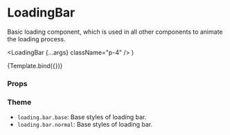 

<Meta title="Components/Loading/LoadingBar" component={LoadingBar} />

# LoadingBar

Basic loading component, which is used in all other components to animate the loading process.

  <LoadingBar {...args} className="p-4" />
)

<Canvas>
  <Story name="Default">{Template.bind({})}</Story>
</Canvas>

### Props

<ArgsTable story="Default" />

### Theme

- `loading.bar.base`: Base styles of loading bar.
- `loading.bar.normal`: Base styles of loading bar.
